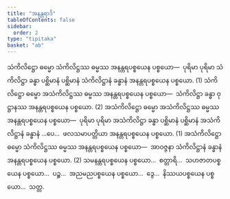 ```yaml
---
title: "အနန္တရာဒိ"
tableOfContents: false
sidebar:
  order: 2
type: "tipitaka"
basket: "ab"
---
```



<DynamicBreadcrumb />

<Division number="56">

<Paragraph number="3964">
သံကိလိဋ္ဌော ဓမ္မော သံကိလိဋ္ဌဿ ဓမ္မဿ အနန္တရပစ္စယေန ပစ္စယော—  ပုရိမာ ပုရိမာ သံကိလိဋ္ဌာ ခန္ဓာ ပစ္ဆိမာနံ ပစ္ဆိမာနံ သံကိလိဋ္ဌာနံ ခန္ဓာနံ အနန္တရပစ္စယေန ပစ္စယော. (1)
</Paragraph>

<Paragraph number="3965">
သံကိလိဋ္ဌော ဓမ္မော အသံကိလိဋ္ဌဿ ဓမ္မဿ အနန္တရပစ္စယေန ပစ္စယော—  သံကိလိဋ္ဌာ ခန္ဓာ ဝုဋ္ဌာနဿ အနန္တရပစ္စယေန ပစ္စယော. (2)
</Paragraph>

</Division>
<Division number="57">

<Paragraph number="3966">
အသံကိလိဋ္ဌော ဓမ္မော အသံကိလိဋ္ဌဿ ဓမ္မဿ အနန္တရပစ္စယေန ပစ္စယော—  ပုရိမာ ပုရိမာ အသံကိလိဋ္ဌာ ခန္ဓာ ပစ္ဆိမာနံ ပစ္ဆိမာနံ အသံကိလိဋ္ဌာနံ ခန္ဓာနံ …ပေ…  ဖလသမာပတ္တိယာ အနန္တရပစ္စယေန ပစ္စယော. (1)
</Paragraph>

<Paragraph number="3967">
အသံကိလိဋ္ဌော ဓမ္မော သံကိလိဋ္ဌဿ ဓမ္မဿ အနန္တရပစ္စယေန ပစ္စယော—  အာဝဇ္ဇနာ သံကိလိဋ္ဌာနံ ခန္ဓာနံ အနန္တရပစ္စယေန ပစ္စယော. (2)
</Paragraph>

<Paragraph number="3968">
သမနန္တရပစ္စယေန ပစ္စယော…  စတ္တာရိ…  သဟဇာတပစ္စယေန ပစ္စယော…  ပဉ္စ…  အညမညပစ္စယေန ပစ္စယော…  ဒွေ…  နိဿယပစ္စယေန ပစ္စယော…  သတ္တ.
</Paragraph>
</Division>